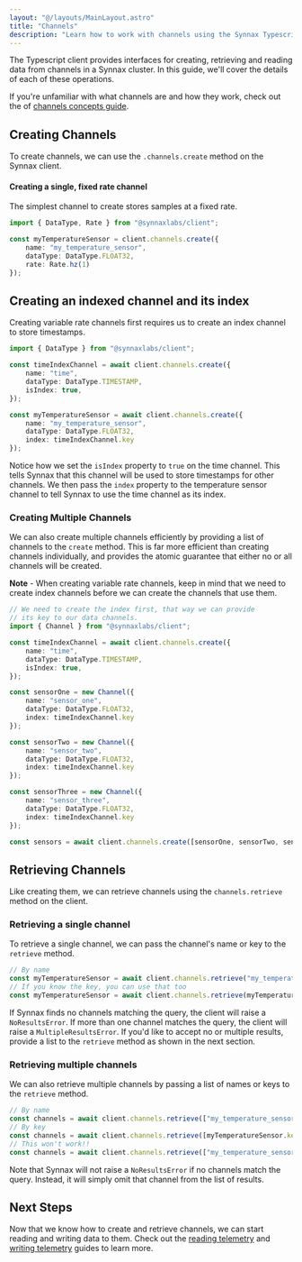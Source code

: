 ```yaml
---
layout: "@/layouts/MainLayout.astro"
title: "Channels"
description: "Learn how to work with channels using the Synnax Typescript client."
---
```


The Typescript client provides interfaces for creating, retrieving and reading data from
channels in a Synnax cluster. In this guide, we'll cover the details of each of these 
operations.

If you're unfamiliar with what channels are and how they work, check out the 
of [channels concepts guide](/concepts/channels).

## Creating Channels

To create channels, we can use the `.channels.create` method on the Synnax client.

#### Creating a single, fixed rate channel

The simplest channel to create stores samples at a fixed rate.

```typescript
import { DataType, Rate } from "@synnaxlabs/client";

const myTemperatureSensor = client.channels.create({
    name: "my_temperature_sensor",
    dataType: DataType.FLOAT32,
    rate: Rate.hz(1)
});
```

## Creating an indexed channel and its index

Creating variable rate channels first requires us to create an index channel to store 
timestamps.

```typescript
import { DataType } from "@synnaxlabs/client";

const timeIndexChannel = await client.channels.create({
    name: "time",
    dataType: DataType.TIMESTAMP,
    isIndex: true,
});

const myTemperatureSensor = await client.channels.create({
    name: "my_temperature_sensor",
    dataType: DataType.FLOAT32,
    index: timeIndexChannel.key
});
```

Notice how we set the `isIndex` property to `true` on the time channel. This tells 
Synnax that this channel will be used to store timestamps for other channels. We then
pass the `index` property to the temperature sensor channel to tell Synnax to use the
time channel as its index.

### Creating Multiple Channels

We can also create multiple channels efficiently by providing a list of channels to the
`create` method. This is far more efficient than creating channels individually, and
provides the atomic guarantee that either no or all channels will be created.

<div class="info">
<b>Note</b> - When creating variable rate channels, keep in mind that we need to create
index channels before we can create the channels that use them. 
</div>

```typescript
// We need to create the index first, that way we can provide 
// its key to our data channels.
import { Channel } from "@synnaxlabs/client";

const timeIndexChannel = await client.channels.create({
    name: "time",
    dataType: DataType.TIMESTAMP,
    isIndex: true,
});

const sensorOne = new Channel({
    name: "sensor_one",
    dataType: DataType.FLOAT32,
    index: timeIndexChannel.key
});

const sensorTwo = new Channel({
    name: "sensor_two",
    dataType: DataType.FLOAT32,
    index: timeIndexChannel.key
});

const sensorThree = new Channel({
    name: "sensor_three",
    dataType: DataType.FLOAT32,
    index: timeIndexChannel.key
});

const sensors = await client.channels.create([sensorOne, sensorTwo, sensorThree]);
```

## Retrieving Channels

Like creating them, we can retrieve channels using the `channels.retrieve` method on 
the client.

### Retrieving a single channel

To retrieve a single channel, we can pass the channel's name or key to the `retrieve` 
method.

```typescript
// By name
const myTemperatureSensor = await client.channels.retrieve("my_temperature_sensor");
// If you know the key, you can use that too
const myTemperatureSensor = await client.channels.retrieve(myTemperatureSensor.key);
```

If Synnax finds no channels matching the query, the client will raise a `NoResultsError`.
If more than one channel matches the query, the client will raise a `MultipleResultsError`. 
If you'd like to accept no or multiple results, provide a list to the `retrieve` method
as shown in the next section.

### Retrieving multiple channels

We can also retrieve multiple channels by passing a list of names or keys to the 
`retrieve` method.

```typescript
// By name
const channels = await client.channels.retrieve(["my_temperature_sensor", "time"]);
// By key
const channels = await client.channels.retrieve([myTemperatureSensor.key, timeIndexChannel.key]);
// This won't work!!
const channels = await client.channels.retrieve(["my_temperature_sensor", timeIndexChannel.key]);
```

Note that Synnax will not raise a `NoResultsError` if no channels match the query. Instead,
it will simply omit that channel from the list of results.

## Next Steps

Now that we know how to create and retrieve channels, we can start reading and writing
data to them. Check out the [reading telemetry](/typescript-client/read-telemetry)
and [writing telemetry](/typescript-client/write-telemetry) guides to learn more.